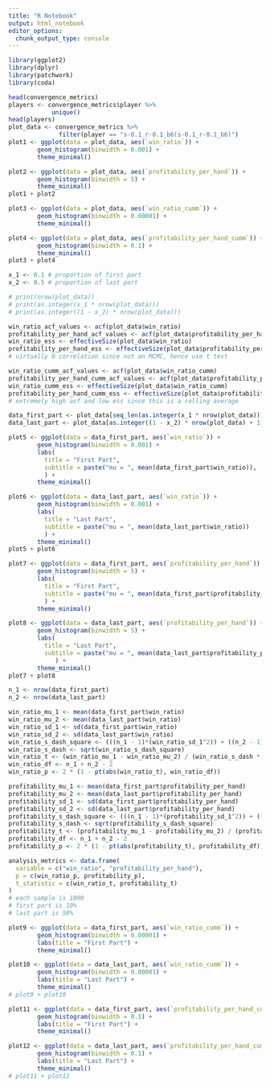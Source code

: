 ```yaml
---
title: "R Notebook"
output: html_notebook
editor_options: 
  chunk_output_type: console
---
```


```r
library(ggplot2)
library(dplyr)
library(patchwork)
library(coda)

head(convergence_metrics)
players <- convergence_metrics$player %>%
            unique()
head(players)
plot_data <- convergence_metrics %>%
              filter(player == "s-0.1_r-0.1_b6(s-0.1_r-0.1_b6)")
plot1 <- ggplot(data = plot_data, aes(`win_ratio`)) +
        geom_histogram(binwidth = 0.001) +
        theme_minimal()

plot2 <- ggplot(data = plot_data, aes(`profitability_per_hand`)) +
        geom_histogram(binwidth = 5) +
        theme_minimal()
plot1 + plot2

plot3 <- ggplot(data = plot_data, aes(`win_ratio_cumm`)) +
        geom_histogram(binwidth = 0.00001) +
        theme_minimal()

plot4 <- ggplot(data = plot_data, aes(`profitability_per_hand_cumm`)) +
        geom_histogram(binwidth = 0.1) +
        theme_minimal()
plot3 + plot4

x_1 <- 0.1 # proportion of first part
x_2 <- 0.5 # proportion of last part

# print(nrow(plot_data))
# print(as.integer(x_1 * nrow(plot_data)))
# print(as.integer((1 - x_2) * nrow(plot_data)))

win_ratio_acf_values <- acf(plot_data$win_ratio)
profitability_per_hand_acf_values <- acf(plot_data$profitability_per_hand)
win_ratio_ess <- effectiveSize(plot_data$win_ratio)
profitability_per_hand_ess <- effectiveSize(plot_data$profitability_per_hand)
# virtually 0 correlation since not an MCMC, hence use t test

win_ratio_cumm_acf_values <- acf(plot_data$win_ratio_cumm)
profitability_per_hand_cumm_acf_values <- acf(plot_data$profitability_per_hand_cumm)
win_ratio_cumm_ess <- effectiveSize(plot_data$win_ratio_cumm)
profitability_per_hand_cumm_ess <- effectiveSize(plot_data$profitability_per_hand_cumm)
# extremely high acf and low ess since this is a rolling average 

data_first_part <- plot_data[seq_len(as.integer(x_1 * nrow(plot_data))), ]
data_last_part <- plot_data[as.integer((1 - x_2) * nrow(plot_data) + 1):nrow(plot_data), ]

plot5 <- ggplot(data = data_first_part, aes(`win_ratio`)) +
        geom_histogram(binwidth = 0.001) +
        labs(
          title = "First Part",
          subtitle = paste("mu = ", mean(data_first_part$win_ratio)),
          ) +
        theme_minimal()

plot6 <- ggplot(data = data_last_part, aes(`win_ratio`)) +
        geom_histogram(binwidth = 0.001) +
        labs(
          title = "Last Part",
          subtitle = paste("mu = ", mean(data_last_part$win_ratio))
          ) +
        theme_minimal()
plot5 + plot6

plot7 <- ggplot(data = data_first_part, aes(`profitability_per_hand`)) +
        geom_histogram(binwidth = 5) +
        labs(
          title = "First Part",
          subtitle = paste("mu = ", mean(data_first_part$profitability_per_hand))
          ) +
        theme_minimal()

plot8 <- ggplot(data = data_last_part, aes(`profitability_per_hand`)) +
        geom_histogram(binwidth = 5) +
        labs(
          title = "Last Part",
          subtitle = paste("mu = ", mean(data_last_part$profitability_per_hand))
             ) +
        theme_minimal()
plot7 + plot8

n_1 <- nrow(data_first_part)
n_2 <- nrow(data_last_part)

win_ratio_mu_1 <- mean(data_first_part$win_ratio)
win_ratio_mu_2 <- mean(data_last_part$win_ratio)
win_ratio_sd_1 <- sd(data_first_part$win_ratio)
win_ratio_sd_2 <- sd(data_last_part$win_ratio)
win_ratio_s_dash_square <- (((n_1 - 1)*(win_ratio_sd_1^2)) + ((n_2 - 1)*(win_ratio_sd_2^2))) / (n_1 + n_2 - 2)
win_ratio_s_dash <- sqrt(win_ratio_s_dash_square)
win_ratio_t <- (win_ratio_mu_1 - win_ratio_mu_2) / (win_ratio_s_dash * sqrt((1 / n_1) + (1 / n_2)))
win_ratio_df <- n_1 + n_2 - 2
win_ratio_p <- 2 * (1 - pt(abs(win_ratio_t), win_ratio_df))

profitability_mu_1 <- mean(data_first_part$profitability_per_hand)
profitability_mu_2 <- mean(data_last_part$profitability_per_hand)
profitability_sd_1 <- sd(data_first_part$profitability_per_hand)
profitability_sd_2 <- sd(data_last_part$profitability_per_hand)
profitability_s_dash_square <- (((n_1 - 1)*(profitability_sd_1^2)) + ((n_2 - 1)*(profitability_sd_2^2))) / (n_1 + n_2 - 2)
profitability_s_dash <- sqrt(profitability_s_dash_square)
profitability_t <- (profitability_mu_1 - profitability_mu_2) / (profitability_s_dash * sqrt((1 / n_1) + (1 / n_2)))
profitability_df <- n_1 + n_2 - 2
profitability_p <- 2 * (1 - pt(abs(profitability_t), profitability_df))

analysis_metrics <- data.frame(
  variable = c("win_ratio", "profitability_per_hand"),
  p = c(win_ratio_p, profitability_p),
  t_statistic = c(win_ratio_t, profitability_t)
)
# each sample is 1000
# first part is 10%
# last part is 50%

plot9 <- ggplot(data = data_first_part, aes(`win_ratio_cumm`)) +
        geom_histogram(binwidth = 0.00001) +
        labs(title = "First Part") +
        theme_minimal()

plot10 <- ggplot(data = data_last_part, aes(`win_ratio_cumm`)) +
        geom_histogram(binwidth = 0.00001) +
        labs(title = "Last Part") +
        theme_minimal()
# plot9 + plot10

plot11 <- ggplot(data = data_first_part, aes(`profitability_per_hand_cumm`)) +
        geom_histogram(binwidth = 0.1) +
        labs(title = "First Part") +
        theme_minimal()

plot12 <- ggplot(data = data_last_part, aes(`profitability_per_hand_cumm`)) +
        geom_histogram(binwidth = 0.1) +
        labs(title = "Last Part") +
        theme_minimal()
# plot11 + plot12
```
